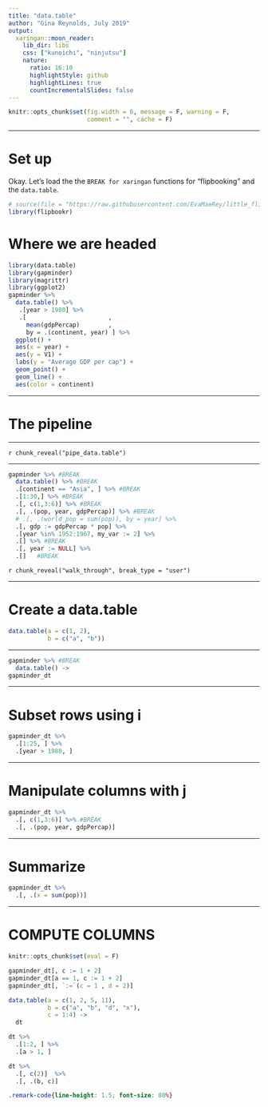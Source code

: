 ```yaml
---
title: "data.table"
author: "Gina Reynolds, July 2019"
output:
  xaringan::moon_reader:
    lib_dir: libs
    css: ["kunoichi", "ninjutsu"]
    nature:
      ratio: 16:10
      highlightStyle: github
      highlightLines: true
      countIncrementalSlides: false
---
```



```r
knitr::opts_chunk$set(fig.width = 6, message = F, warning = F, 
                      comment = "", cache = F)
```



---

# Set up

Okay. Let's load the the `BREAK for xaringan` functions for "flipbooking" and the `data.table`.

```r
# source(file = "https://raw.githubusercontent.com/EvaMaeRey/little_flipbooks_library/master/xaringan_reveal_parentheses_balanced.R")
library(flipbookr)
```


# Where we are headed 

```r
library(data.table)
library(gapminder)
library(magrittr)
library(ggplot2)
gapminder %>% 
  data.table() %>% 
   .[year > 1980] %>% 
   .[                       , 
     mean(gdpPercap)        , 
     by = .(continent, year) ] %>% 
  ggplot() +
  aes(x = year) +
  aes(y = V1) + 
  labs(y = "Average GDP per cap") +
  geom_point() +
  geom_line() +
  aes(color = continent)
```

---

# The pipeline 

---

`r chunk_reveal("pipe_data.table")`



---

```r
gapminder %>% #BREAK
  data.table() %>% #BREAK
  .[continent == "Asia", ] %>% #BREAK
  .[1:30,] %>% #BREAK
  .[, c(1,3:6)] %>% #BREAK
  .[, .(pop, year, gdpPercap)] %>% #BREAK
  # .[, .(world_pop = sum(pop)), by = year] %>% 
  .[, gdp := gdpPercap * pop] %>% 
  .[year %in% 1952:1967, my_var := 2] %>% 
  .[] %>% #BREAK
  .[, year := NULL] %>% 
  .[]   #BREAK
```


`r chunk_reveal("walk_through", break_type = "user")`


---


# Create a data.table



```r
data.table(a = c(1, 2), 
           b = c("a", "b"))
```

---

```r
gapminder %>% #BREAK
  data.table() ->
gapminder_dt
```



---

# Subset rows using i

```r
gapminder_dt %>% 
  .[1:25, ] %>% 
  .[year > 1980, ]
```

---

# Manipulate columns with j

```r
gapminder_dt %>% 
  .[, c(1,3:6)] %>% #BREAK
  .[, .(pop, year, gdpPercap)] 
```

---

# Summarize

```r
gapminder_dt %>% 
  .[, .(x = sum(pop))] 
```

---

# COMPUTE COLUMNS


```r
knitr::opts_chunk$set(eval = F)
```


```r
gapminder_dt[, c := 1 + 2] 
gapminder_dt[a == 1, c := 1 + 2] 
gapminder_dt[, `:=`(c = 1 , d = 2)]
```





```r
data.table(a = c(1, 2, 5, 11), 
           b = c("a", "b", "d", "x"),
           c = 1:4) ->
  dt
```


```r
dt %>% 
  .[1:2, ] %>% 
  .[a > 1, ]
```

```r
dt %>% 
  .[, c(2)]  %>% 
  .[, .(b, c)] 
```


```css
.remark-code{line-height: 1.5; font-size: 80%}
```


